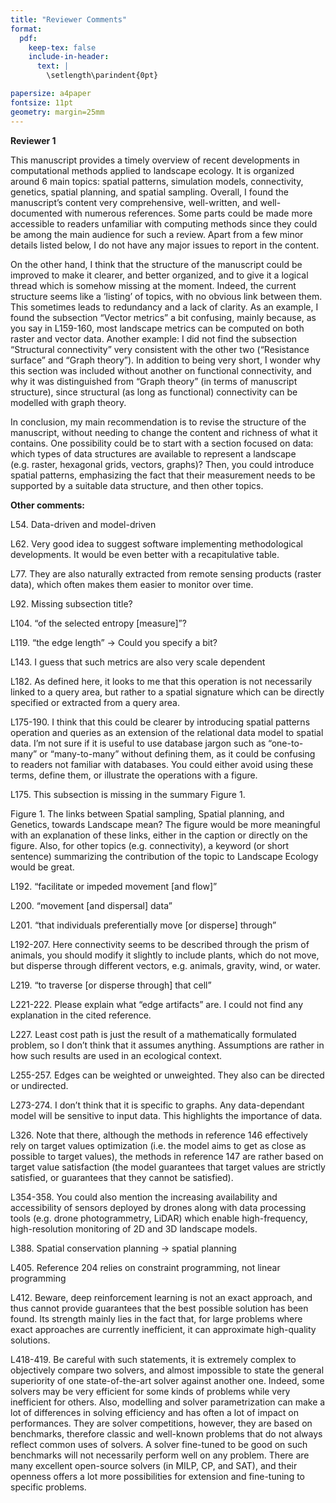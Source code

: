 ```yaml
---
title: "Reviewer Comments"
format:
  pdf:
    keep-tex: false
    include-in-header:
      text: |
        \setlength\parindent{0pt}

papersize: a4paper
fontsize: 11pt
geometry: margin=25mm
---
```


**Reviewer 1**

This manuscript provides a timely overview of recent developments in computational methods applied to landscape ecology. It is organized around 6 main topics: spatial patterns, simulation models, connectivity, genetics, spatial planning, and spatial sampling. Overall, I found the manuscript's content very comprehensive, well-written, and well-documented with numerous references. Some parts could be made more accessible to readers unfamiliar with computing methods since they could be among the main audience for such a review. Apart from a few minor details listed below, I do not have any major issues to report in the content.

\textcolor[HTML]{0BB67D}{Reply: Thank you very much for the encouraging words. We will use the valuable and helpful feedback to improve the manuscript.}

On the other hand, I think that the structure of the manuscript could be improved to make it clearer, and better organized, and to give it a logical thread which is somehow missing at the moment. Indeed, the current structure seems like a ‘listing’ of topics, with no obvious link between them. This sometimes leads to redundancy and a lack of clarity. As an example, I found the subsection "Vector metrics" a bit confusing, mainly because, as you say in L159-160, most landscape metrics can be computed on both raster and vector data. Another example: I did not find the subsection "Structural connectivity" very consistent with the other two ("Resistance surface" and "Graph theory"). In addition to being very short, I wonder why this section was included without another on functional connectivity, and why it was distinguished from "Graph theory" (in terms of manuscript structure), since structural (as long as functional) connectivity can be modelled with graph theory.

\textcolor[HTML]{0025ED}{Reply:}

In conclusion, my main recommendation is to revise the structure of the manuscript, without needing to change the content and richness of what it contains. One possibility could be to start with a section focused on data: which types of data structures are available to represent a landscape (e.g. raster, hexagonal grids, vectors, graphs)? Then, you could introduce spatial patterns, emphasizing the fact that their measurement needs to be supported by a suitable data structure, and then other topics.

\textcolor[HTML]{0BB67D}{Reply: We agree that a general section on data could be useful for readers. Thus we added such a section at the beginning of the manuscript.}

**Other comments:**

L54. Data-driven and model-driven

\textcolor[HTML]{0BB67D}{Reply: We added the term model-driven as suggested.}

L62. Very good idea to suggest software implementing methodological developments. It would be even better with a recapitulative table.

\textcolor[HTML]{0BB67D}{Reply: Indeed such a table would be very helpful. Thus, we removed all software-only paragraphs from the specific sections to avoid repetitions and added them to a table (Tab. 1).}

L77. They are also naturally extracted from remote sensing products (raster data), which often makes them easier to monitor over time.

\textcolor[HTML]{0BB67D}{Reply: We agree that landscape metrics can be extracted straightforwardly from raster data, and we are adding this as another advantage of using them.}

L92. Missing subsection title?

\textcolor[HTML]{0BB67D}{Reply: Indeed we forgot to add a subsection title which is added now.}

L104. "of the selected entropy [measure]"?

\textcolor[HTML]{0BB67D}{Reply: Added as suggested.}

L119. "the edge length" -> Could you specify a bit?

\textcolor[HTML]{0BB67D}{Reply: We added a brief definition of edge length in this context.}

L143. I guess that such metrics are also very scale dependent

\textcolor[HTML]{0BB67D}{Reply: Similar to landscape metrics also surface metrics are scale-dependent because both are designed to quantify landscape heterogeneity - which is inherently scale-dependent. We added this explanation including an according literature references.}

L182. As defined here, it looks to me that this operation is not necessarily linked to a query area, but rather to a spatial signature which can be directly specified or extracted from a query area.

\textcolor[HTML]{0BB67D}{Reply: We removed the term 'query' from the sentence because it potentially adds confusion. However, we believe that the sentence using areas instead is clear enough for readers to follow.}

L175-190. I think that this could be clearer by introducing spatial patterns operation and queries as an extension of the relational data model to spatial data. I'm not sure if it is useful to use database jargon such as "one-to-many" or "many-to-many" without defining them, as it could be confusing to readers not familiar with databases. You could either avoid using these terms, define them, or illustrate the operations with a figure.

\textcolor[HTML]{0BB67D}{Reply: We agree that the whole section was confusing for readers unfamiliar with the topic. Thus, we reworded it to make it easier to follow also for all readers by removing a lot of the database jargon.}

L175. This subsection is missing in the summary Figure 1.

\textcolor[HTML]{0BB67D}{Reply: Thanks for pointing this out. We added it to the figure.}

Figure 1. The links between Spatial sampling, Spatial planning, and Genetics, towards Landscape mean?  The figure would be more meaningful with an explanation of these links, either in the caption or directly on the figure. Also, for other topics (e.g. connectivity), a keyword (or short sentence) summarizing the contribution of the topic to Landscape Ecology would be great.

\textcolor[HTML]{0BB67D}{Reply:}

L192. "facilitate or impeded movement [and flow]"

\textcolor[HTML]{0BB67D}{Reply: Added as suggested.}

L200. "movement [and dispersal] data"

\textcolor[HTML]{0BB67D}{Reply: Added as suggested.}

L201. "that individuals preferentially move [or disperse] through"

\textcolor[HTML]{0BB67D}{Reply: Added as suggested.}

L192-207. Here connectivity seems to be described through the prism of animals, you should modify it slightly to include plants, which do not move, but disperse through different vectors, e.g. animals, gravity, wind, or water.

\textcolor[HTML]{0BB67D}{Reply: We added this correct specification that movement also includes plants. Furthermore, we believe that this aspect is also highlighted by the other suggestions of the reviewer that we implemented in this section.}

L219. "to traverse [or disperse through] that cell"

\textcolor[HTML]{0BB67D}{Reply: Added as suggested.}

L221-222. Please explain what "edge artifacts" are. I could not find any explanation in the cited reference.

\textcolor[HTML]{0BB67D}{Reply: We are unsure why the point about edge artifacts was added to the manuscript. Thus, we completely removed it here.}

L227. Least cost path is just the result of a mathematically formulated problem, so I don't think that it assumes anything. Assumptions are rather in how such results are used in an ecological context.

\textcolor[HTML]{0BB67D}{Reply: We agree that the original statement about underlying assumptions was unclear and reworded the sentence.}

L255-257. Edges can be weighted or unweighted. They also can be directed or undirected.

\textcolor[HTML]{0BB67D}{Reply: We added this specification.}

L273-274. I don't think that it is specific to graphs. Any data-dependant model will be sensitive to input data. This highlights the importance of data.

\textcolor[HTML]{0BB67D}{Reply: We agree that this statement is true for most if not all methods presented in this manuscript. However, we believe it is also helpful to add here specifically for this section. Thus, we did not change it. However, we added a new short section at the beginning of the manuscript focusing on data specifically.}

L326. Note that there, although the methods in reference 146 effectively rely on target values optimization (i.e. the model aims to get as close as possible to target values), the methods in reference 147 are rather based on target value satisfaction (the model guarantees that target values are strictly satisfied, or guarantees that they cannot be satisfied).

\textcolor[HTML]{0BB67D}{Reply: Thank you very much for adding this insightful remark about the references. We reworded the sentence to ensure they are reflected in the manuscript.}

L354-358. You could also mention the increasing availability and accessibility of sensors deployed by drones along with data processing tools (e.g. drone photogrammetry, LiDAR) which enable high-frequency, high-resolution monitoring of 2D and 3D landscape models.

\textcolor[HTML]{0BB67D}{Reply: We added that digital twins benefit from the increasing rate of data generation in ecology as suggested.}

L388. Spatial conservation planning -> spatial planning

\textcolor[HTML]{0BB67D}{Reply: Done as suggested.}

L405. Reference 204 relies on constraint programming, not linear programming

\textcolor[HTML]{0BB67D}{Reply: We reworded the sentence being more specific about the references.}

L412. Beware, deep reinforcement learning is not an exact approach, and thus cannot provide guarantees that the best possible solution has been found. Its strength mainly lies in the fact that, for large problems where exact approaches are currently inefficient, it can approximate high-quality solutions.

\textcolor[HTML]{0BB67D}{Reply: Thank you for pointing out this detail. We added this as another potentail drawback of the method.}

L418-419. Be careful with such statements, it is extremely complex to objectively compare two solvers, and almost impossible to state the general superiority of one state-of-the-art solver against another one. Indeed, some solvers may be very efficient for some kinds of problems while very inefficient for others. Also, modelling and solver parametrization can make a lot of differences in solving efficiency and has often a lot of impact on performances. They are solver competitions, however, they are based on benchmarks, therefore classic and well-known problems that do not always reflect common uses of solvers. A solver fine-tuned to be good on such benchmarks will not necessarily perform well on any problem. There are many excellent open-source solvers (in MILP, CP, and SAT), and their openness offers a lot more possibilities for extension and fine-tuning to specific problems.

\textcolor[HTML]{0BB67D}{Reply: We reworded the sentence stating that there are differences between solvers and that the optimal solver depends on the specific problem, however, could potentially not be accessible due to software licenses.}